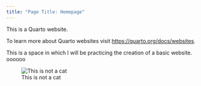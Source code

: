 ```yaml
---
title: "Page Title: Homepage"
---
```


This is a Quarto website.

To learn more about Quarto websites visit <https://quarto.org/docs/websites>.

 This is a space in which I will be practicing the creation of a basic website. oooooo

![This is not a cat](img/Caterpillar.jpg)







